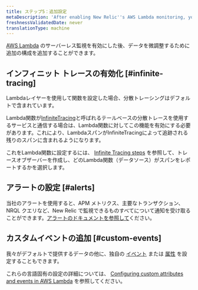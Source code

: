 ```yaml
---
title: ステップ5：追加設定
metaDescription: 'After enabling New Relic''s AWS Lambda monitoring, you can set up alerts and custom events.'
freshnessValidatedDate: never
translationType: machine
---
```


[AWS Lambda](/docs/serverless-function-monitoring/aws-lambda-monitoring/enable-lambda-monitoring/enable-aws-lambda-monitoring) のサーバーレス監視を有効にした後、データを微調整するために追加の構成を追加することができます。

## インフィニット トレースの有効化 [#infinite-tracing]

Lambdaレイヤーを使用して関数を設定した場合、分散トレーシングはデフォルトで含まれています。

Lambda関数が[InfiniteTracing](/docs/distributed-tracing/infinite-tracing/introduction-infinite-tracing)と呼ばれるテールベースの分散トレースを使用するサービスと通信する場合は、Lambda関数に対してこの機能を有効にする必要があります。これにより、LambdaスパンがInfiniteTracingによって追跡される残りのスパンに含まれるようになります。

これをLambda関数に設定するには、 [Infinite Tracing steps](/docs/distributed-tracing/infinite-tracing/set-trace-observer) を参照して、トレースオブザーバーを作成し、どのLambda関数（データソース）がスパンをレポートするかを選択します。

## アラートの設定 [#alerts]

当社のアラートを使用すると、APM メトリクス、主要なトランザクション、NRQL クエリなど、New Relic で監視できるものすべてについて通知を受け取ることができます。[アラートのドキュメントを参照して](/docs/alerts-applied-intelligence/new-relic-alerts/learn-alerts/introduction-alerts/)ください。

## カスタムイベントの追加 [#custom-events]

我々がデフォルトで提供するデータの他に、独自の [イベント](/docs/using-new-relic/welcome-new-relic/get-started/glossary#event) または [属性](/docs/using-new-relic/welcome-new-relic/get-started/glossary#attribute) を設定することもできます。

これらの言語固有の設定の詳細については、 [Configuring custom attributes and events in AWS Lambda](https://discuss.newrelic.com/t/configuring-custom-attributes-and-events-in-aws-lambda/96043) を参照してください。
